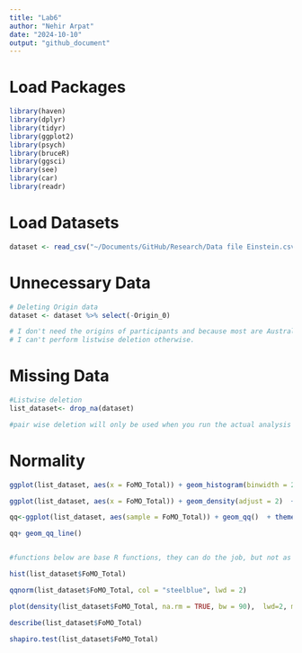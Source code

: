 ```yaml
---
title: "Lab6"
author: "Nehir Arpat"
date: "2024-10-10"
output: "github_document"
---
```


# Load Packages
```r
library(haven)
library(dplyr)
library(tidyr)
library(ggplot2)
library(psych)
library(bruceR)
library(ggsci)
library(see)
library(car)
library(readr)

```

# Load Datasets
```r

dataset <- read_csv("~/Documents/GitHub/Research/Data file Einstein.csv")

```

# Unnecessary Data
```r

# Deleting Origin data
dataset <- dataset %>% select(-Origin_0)

# I don't need the origins of participants and because most are Australian, it is marked NA. 
# I can't perform listwise deletion otherwise.

```

# Missing Data
```r

#Listwise deletion
list_dataset<- drop_na(dataset)

#pair wise deletion will only be used when you run the actual analysis using "na.rm = TRUE"

```

# Normality
```r

ggplot(list_dataset, aes(x = FoMO_Total)) + geom_histogram(binwidth = 2) + theme_classic()

ggplot(list_dataset, aes(x = FoMO_Total)) + geom_density(adjust = 2)  + theme_classic()

qq<-ggplot(list_dataset, aes(sample = FoMO_Total)) + geom_qq()  + theme_classic()

qq+ geom_qq_line()


#functions below are base R functions, they can do the job, but not as customizable as ggplot

hist(list_dataset$FoMO_Total)

qqnorm(list_dataset$FoMO_Total, col = "steelblue", lwd = 2)

plot(density(list_dataset$FoMO_Total, na.rm = TRUE, bw = 90),  lwd=2, main = "")

describe(list_dataset$FoMO_Total)

shapiro.test(list_dataset$FoMO_Total)

```


